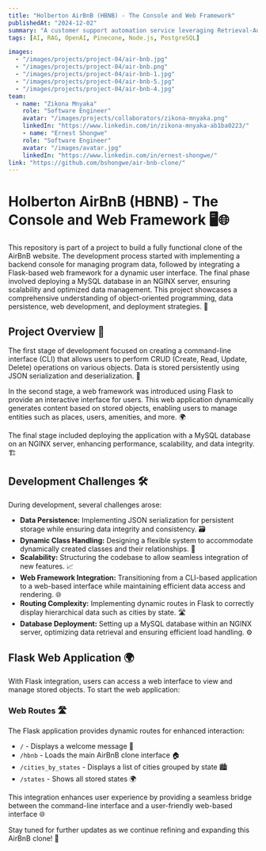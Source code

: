 ```yaml
---
title: "Holberton AirBnB (HBNB) - The Console and Web Framework"
publishedAt: "2024-12-02"
summary: "A customer support automation service leveraging Retrieval-Augmented Generation (RAG) with OpenAI and Pinecone."
tags: [AI, RAG, OpenAI, Pinecone, Node.js, PostgreSQL]

images:
  - "/images/projects/project-04/air-bnb.jpg"
  - "/images/projects/project-04/air-bnb.png"
  - "/images/projects/project-04/air-bnb-1.jpg"
  - "/images/projects/project-04/air-bnb-5.jpg"
  - "/images/projects/project-04/air-bnb-4.jpg"
team:
  - name: "Zikona Mnyaka"
    role: "Software Engineer"
    avatar: "/images/projects/collaborators/zikona-mnyaka.png"
    linkedIn: "https://www.linkedin.com/in/zikona-mnyaka-ab1ba0223/"
    - name: "Ernest Shongwe"
    role: "Software Engineer"
    avatar: "/images/avatar.jpg"
    linkedIn: "https://www.linkedin.com/in/ernest-shongwe/"
link: "https://github.com/bshongwe/air-bnb-clone/"
---
```


# Holberton AirBnB (HBNB) - The Console and Web Framework 🖥️🌐

This repository is part of a project to build a fully functional clone of the
AirBnB website. The development process started with implementing a backend
console for managing program data, followed by integrating a Flask-based web
framework for a dynamic user interface. The final phase involved deploying a
MySQL database in an NGINX server, ensuring scalability and optimized data
management. This project showcases a comprehensive understanding of
object-oriented programming, data persistence, web development, and deployment
strategies. 🚀

## Project Overview 📝
The first stage of development focused on creating a command-line interface
(CLI) that allows users to perform CRUD (Create, Read, Update, Delete)
operations on various objects. Data is stored persistently using JSON
serialization and deserialization. 💾

In the second stage, a web framework was introduced using Flask to provide an
interactive interface for users. This web application dynamically generates
content based on stored objects, enabling users to manage entities such as
places, users, amenities, and more. 🌍

The final stage included deploying the application with a MySQL database on an
NGINX server, enhancing performance, scalability, and data integrity. 🏗️

## Development Challenges 🛠️
During development, several challenges arose:
- **Data Persistence:** Implementing JSON serialization for persistent storage while ensuring data integrity and consistency. 🗃️
- **Dynamic Class Handling:** Designing a flexible system to accommodate dynamically created classes and their relationships. 🔄
- **Scalability:** Structuring the codebase to allow seamless integration of new features. 📈
- **Web Framework Integration:** Transitioning from a CLI-based application to a web-based interface while maintaining efficient data access and rendering. 🌐
- **Routing Complexity:** Implementing dynamic routes in Flask to correctly display hierarchical data such as cities by state. 🛣️
- **Database Deployment:** Setting up a MySQL database within an NGINX server, optimizing data retrieval and ensuring efficient load handling. ⚙️

## Flask Web Application 🌍
With Flask integration, users can access a web interface to view and manage
stored objects. To start the web application:


### Web Routes 🛣️
The Flask application provides dynamic routes for enhanced interaction:
* `/` - Displays a welcome message 👋
* `/hbnb` - Loads the main AirBnB clone interface 🏠
* `/cities_by_states` - Displays a list of cities grouped by state 🏙️
* `/states` - Shows all stored states 🌍

This integration enhances user experience by providing a seamless bridge
between the command-line interface and a user-friendly web-based interface 🌐

Stay tuned for further updates as we continue refining and expanding this AirBnB clone! 🎉
